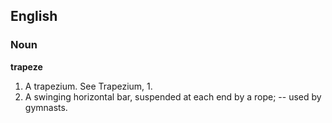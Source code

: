 ==English==

===Noun===

'''trapeze'''

#A trapezium. See Trapezium, 1.
#A swinging horizontal bar, suspended at each end by a rope; -- used by gymnasts.